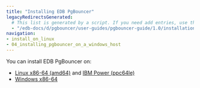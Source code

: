 ```yaml
---
title: "Installing EDB PgBouncer"
legacyRedirectsGenerated:
  # This list is generated by a script. If you need add entries, use the `legacyRedirects` key.
  - "/edb-docs/d/pgbouncer/user-guides/pgbouncer-guide/1.0/installation.html"
navigation:
- install_on_linux
- 04_installing_pgbouncer_on_a_windows_host
---
```


<div id="installing_pgbouncer" class="registered_link"></div>


You can install EDB PgBouncer on:

- [Linux x86-64 (amd64)](install_on_linux/x86_amd64) and [IBM Power (ppc64le)](install_on_linux/ibm_power_ppc64le)
- [Windows x86-64](04_installing_pgbouncer_on_a_windows_host)
